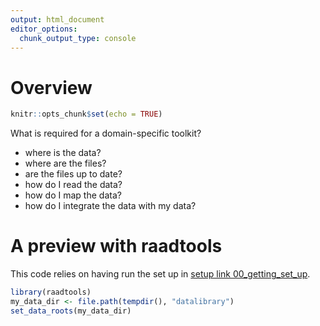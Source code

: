 ```yaml
---
output: html_document
editor_options: 
  chunk_output_type: console
---
```

# Overview 

```r
knitr::opts_chunk$set(echo = TRUE)
```


What is required for a domain-specific toolkit? 

* where is the data?
* where are the files? 
* are the files up to date? 
* how do I read the data? 
* how do I map the data?
* how do I integrate the data with my data? 

# A preview with raadtools 

This code relies on having run the set up in [setup link 00_getting_set_up](). 

```r
library(raadtools)
my_data_dir <- file.path(tempdir(), "datalibrary")
set_data_roots(my_data_dir)
```

